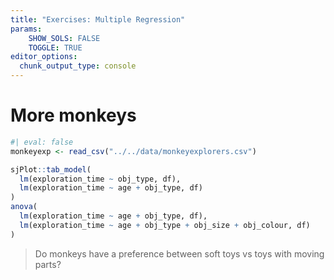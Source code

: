 ---
title: "Exercises: Multiple Regression"
params: 
    SHOW_SOLS: FALSE
    TOGGLE: TRUE
editor_options: 
  chunk_output_type: console
---


# More monkeys 


```{r}
#| eval: false
monkeyexp <- read_csv("../../data/monkeyexplorers.csv")

sjPlot::tab_model(
  lm(exploration_time ~ obj_type, df),
  lm(exploration_time ~ age + obj_type, df)
)
anova(
  lm(exploration_time ~ age + obj_type, df),
  lm(exploration_time ~ age + obj_type + obj_size + obj_colour, df)
)
```

> Do monkeys have a preference between soft toys vs toys with moving parts?  